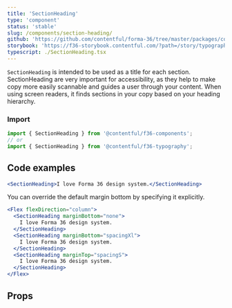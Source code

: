 ```yaml
---
title: 'SectionHeading'
type: 'component'
status: 'stable'
slug: /components/section-heading/
github: 'https://github.com/contentful/forma-36/tree/master/packages/components/typography/src'
storybook: 'https://f36-storybook.contentful.com/?path=/story/typography-section-heading--basic'
typescript: ./SectionHeading.tsx
---
```


`SectionHeading` is intended to be used as a title for each section. SectionHeading are very important for accessibility, as they help to make copy more easily scannable and guides a user through your content. When using screen readers, it finds sections in your copy based on your heading hierarchy.

### Import

```js static=true
import { SectionHeading } from '@contentful/f36-components';
// or
import { SectionHeading } from '@contentful/f36-typography';
```

## Code examples

```jsx
<SectionHeading>I love Forma 36 design system.</SectionHeading>
```

You can override the default margin bottom by specifying it explicitly.

```jsx
<Flex flexDirection="column">
  <SectionHeading marginBottom="none">
    I love Forma 36 design system.
  </SectionHeading>
  <SectionHeading marginBottom="spacingXl">
    I love Forma 36 design system.
  </SectionHeading>
  <SectionHeading marginTop="spacingS">
    I love Forma 36 design system.
  </SectionHeading>
</Flex>
```

## Props


<Props of="SectionHeading" />
